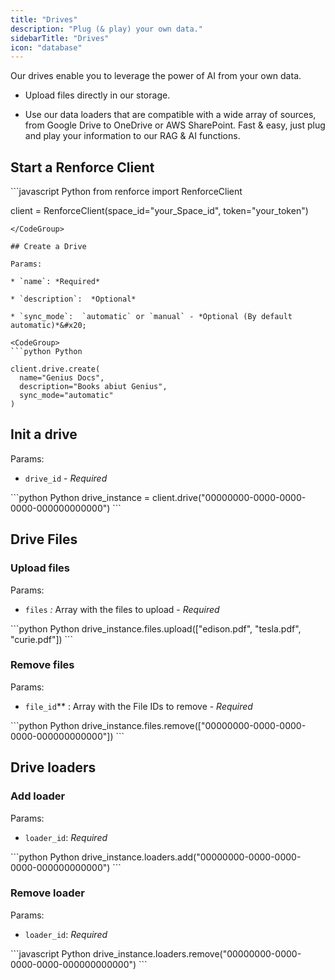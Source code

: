 ```yaml
---
title: "Drives"
description: "Plug (& play) your own data."
sidebarTitle: "Drives"
icon: "database"
---
```


Our drives enable you to leverage the power of AI from your own data.

* Upload files directly in our storage.

* Use our data loaders that  are compatible with a wide array of sources, from Google Drive to OneDrive or AWS SharePoint. Fast & easy, just plug and play your information to our RAG & AI functions.

## Start a Renforce Client

<CodeGroup>
  ```javascript Python
  from renforce import RenforceClient

  client = RenforceClient(space_id="your_Space_id", token="your_token")
  ```
</CodeGroup>

## Create a Drive

Params:

* `name`: *Required*

* `description`:  *Optional*

* `sync_mode`:  `automatic` or `manual` - *Optional (By default automatic)*&#x20;

<CodeGroup>
  ```python Python

  client.drive.create(
    name="Genius Docs",
    description="Books abiut Genius",
    sync_mode="automatic"
  )
  ```
</CodeGroup>

## Init a drive

Params:

* `drive_id` - *Required*

<CodeGroup>
  ```python Python
  drive_instance = client.drive("00000000-0000-0000-0000-000000000000")
  ```
</CodeGroup>

## Drive Files

### Upload files

Params:

* `files` *:* Array with the files to upload - *Required*&#x20;

<CodeGroup>
  ```python Python
  drive_instance.files.upload(["edison.pdf", "tesla.pdf", "curie.pdf"])
  ```
</CodeGroup>

### Remove files

Params:

* `file_id`\*\* : Array with the File IDs to remove - *Required*&#x20;

<CodeGroup>
  ```python Python
  drive_instance.files.remove(["00000000-0000-0000-0000-000000000000"])
  ```
</CodeGroup>

## Drive loaders

### Add loader

Params:

* `loader_id`: *Required*   &#x20;

<CodeGroup>
  ```python Python
  drive_instance.loaders.add("00000000-0000-0000-0000-000000000000")
  ```
</CodeGroup>

### Remove loader

Params:

* `loader_id`: *Required*&#x20;

<CodeGroup>
  ```javascript Python
  drive_instance.loaders.remove("00000000-0000-0000-0000-000000000000")
  ```
</CodeGroup>